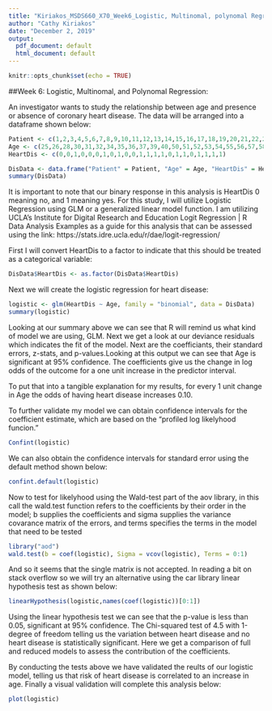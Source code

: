 ---
title: "Kiriakos_MSDS660_X70_Week6_Logistic, Multinomal, polynomal Regression"
author: "Cathy Kiriakos"
date: "December 2, 2019"
output:
  pdf_document: default
  html_document: default
---

```{r setup, include=FALSE}
knitr::opts_chunk$set(echo = TRUE)
```
##Week 6: Logistic, Multinomal, and Polynomal Regression: 

An investigator wants to study the relationship between age and presence or absence of coronary heart disease. The data will be arranged into a dataframe shown below: 
```{r, dataframe}
Patient <- c(1,2,3,4,5,6,7,8,9,10,11,12,13,14,15,16,17,18,19,20,21,22,23)
Age <- c(25,26,28,30,31,32,34,35,36,37,39,40,50,51,52,53,54,55,56,57,58,59,60)
HeartDis <- c(0,0,1,0,0,0,1,0,1,0,0,1,1,1,1,0,1,1,0,1,1,1,1)

DisData <- data.frame("Patient" = Patient, "Age" = Age, "HeartDis" = HeartDis)
summary(DisData)
```
It is important to note that our binary response in this analysis is HeartDis 0 meaning no, and 1 meaning yes.  For this study, I will utilize Logistic Regression using GLM or a generalized linear model function. I am utilizing UCLA's Institute for Digital Research and Education Logit Regression | R Data Analysis Examples as a guide for this analysis that can be assessed using the link: https://stats.idre.ucla.edu/r/dae/logit-regression/

First I will convert HeartDis to a factor to indicate that this should be treated as a categorical variable: 
```{r,categ}
DisData$HeartDis <- as.factor(DisData$HeartDis)
```
Next we will create the logistic regression for heart disease: 
```{r, logistic}
logistic <- glm(HeartDis ~ Age, family = "binomial", data = DisData)
summary(logistic)
```
Looking at our summary above we can see that R will remind us what kind of model we are using, GLM.  Next we get a look at our deviance residuals which indicates the fit of the model.  Next are the coefficiants, their standard errors, z-stats, and p-values.Looking at this output we can see that Age is significant at 95% confidence. The coefficients give us the change in log odds of the outcome for a one unit increase in the predictor interval. 

To put that into a tangible explanation for my results,  for every 1 unit change in Age the odds of having heart disease increases 0.10.

To further validate my model we can obtain confidence intervals for the coefficient estimate, which are based on the "profiled log likelyhood funcion."

```{r,eval=FALSE}
Confint(logistic)
```
We can also obtain the confidence intervals for standard error using the default method shown below: 
```{r, cidefalut}
confint.default(logistic)
```
Now to test for likelyhood using the Wald-test part of the aov library, in this call the wald.test function refers to the coefficients by their order in the model; b supplies the coefficients and sigma supplies the variance covarance matrix of the errors, and terms specifies the terms in the model that need to be tested 
```{r, wald, eval=FALSE}
library("aod")
wald.test(b = coef(logistic), Sigma = vcov(logistic), Terms = 0:1)
```
And so it seems that the single matrix is not accepted.  In reading a bit on stack overflow so we will try an alternative using the car library linear hypothesis test as shown below: 
```{r, hyptest,eval=FALSE}
linearHypothesis(logistic,names(coef(logistic))[0:1])
```
Using the linear hypothesis test we can see that the p-value is less than 0.05, significant at 95% confidence. The Chi-squared test of 4.5 with 1-degree of freedom telling us the variation between heart disease and no heart disease is statistically significant. Here we get a comparison of full and reduced models to assess the contribution of the coefficients.  

By conducting the tests above we have validated the reults of our logistic model, telling us that risk of heart disease is correlated to an increase in age. Finally a visual validation will complete this analysis below:  
```{r,plotgml}
plot(logistic)
```

